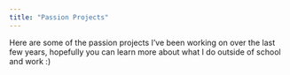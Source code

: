 ```yaml
---
title: "Passion Projects"
---
```


Here are some of the passion projects I've been working on over the last few years, hopefully you can learn more about what I do outside of school and work :)

